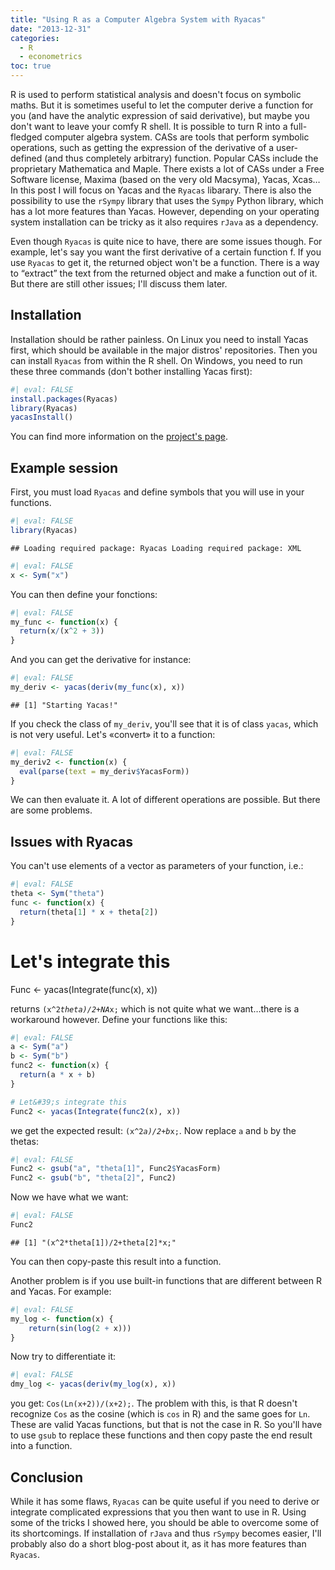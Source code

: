 ```yaml
---
title: "Using R as a Computer Algebra System with Ryacas"
date: "2013-12-31"
categories:
  - R
  - econometrics
toc: true
---
```


<!-- MathJax scripts -->
<script type="text/javascript" async
  src="https://cdn.mathjax.org/mathjax/latest/MathJax.js?config=TeX-MML-AM_CHTML">
</script>


</head>

<body>
<p>R is used to perform statistical analysis and doesn&#39;t focus on symbolic maths. But it is sometimes useful to let the computer derive a function for you (and have the analytic expression of said derivative), but maybe you don&#39;t want to leave your comfy R shell. It is possible to turn R into a full-fledged computer algebra system. CASs are tools that perform symbolic operations, such as getting the expression of the derivative of a user-defined (and thus completely arbitrary) function. Popular CASs include the proprietary Mathematica and Maple. There exists a lot of CASs under a Free Software license, Maxima (based on the very old Macsyma), Yacas, Xcas&hellip; In this post I will focus on Yacas and the <code>Ryacas</code> libarary. There is also the possibility to use the <code>rSympy</code> library that uses the <code>Sympy</code> Python library, which has a lot more features than Yacas. However, depending on your operating system installation can be tricky as it also requires <code>rJava</code> as a dependency. </p>

<p>Even though <code>Ryacas</code> is quite nice to have, there are some issues though. For example, let&#39;s say you want the first derivative of a certain function f. If you use <code>Ryacas</code> to get it, the returned object won&#39;t be a function. There is a way to &ldquo;extract&rdquo; the text from the returned object and make a function out of it. But there are still other issues; I&#39;ll discuss them later.</p>

<h2>Installation</h2>

<p>Installation should be rather painless. On Linux you need to install Yacas first, which should be available in the major distros&#39; repositories. Then you can install <code>Ryacas</code> from within the R shell. On Windows, you need to run these three commands (don&#39;t bother installing Yacas first):</p>

```r
#| eval: FALSE
install.packages(Ryacas)
library(Ryacas)
yacasInstall()
```

<p>You can find more information on the <a href="https://code.google.com/p/ryacas/#INSTALLATION">project&#39;s page</a>.</p>

<h2>Example session</h2>

<p>First, you must load <code>Ryacas</code> and define symbols that you will use in your functions.</p>

```r
#| eval: FALSE
library(Ryacas)
```

<pre><code>## Loading required package: Ryacas Loading required package: XML
</code></pre>

```r
#| eval: FALSE
x <- Sym("x")
```

<p>You can then define your fonctions:</p>

```r
#| eval: FALSE
my_func <- function(x) {
  return(x/(x^2 + 3))
}
```

<p>And you can get the derivative for instance:</p>
```r
#| eval: FALSE
my_deriv <- yacas(deriv(my_func(x), x))
```

<pre><code>## [1] "Starting Yacas!"
</code></pre>

<p>If you check the class of <code>my_deriv</code>, you&#39;ll see that it is of class <code>yacas</code>, which is not very useful. Let&#39;s «convert» it to a function:</p>

```r
#| eval: FALSE
my_deriv2 <- function(x) {
  eval(parse(text = my_deriv$YacasForm))
}
```

<p>We can then evaluate it. A lot of different operations are possible. But there are some problems.</p>

<h2>Issues with Ryacas</h2>

<p>You can&#39;t use elements of a vector as parameters of your function, i.e.:</p>

```r
#| eval: FALSE
theta <- Sym("theta")
func <- function(x) {
  return(theta[1] * x + theta[2])
}
```

# Let&#39;s integrate this
Func <- yacas(Integrate(func(x), x))
</code></pre>

<p>returns <code>(x^2*theta)/2+NA*x;</code> which is not quite what we want&hellip;there is a workaround however. Define your functions like this:</p>

```r
#| eval: FALSE
a <- Sym("a")
b <- Sym("b")
func2 <- function(x) {
  return(a * x + b)
}

# Let&#39;s integrate this
Func2 <- yacas(Integrate(func2(x), x))
```

<p>we get the expected result: <code>(x^2*a)/2+b*x;</code>. Now replace <code>a</code> and <code>b</code> by the thetas:</p>

```r
#| eval: FALSE
Func2 <- gsub("a", "theta[1]", Func2$YacasForm)
Func2 <- gsub("b", "theta[2]", Func2)
```

<p>Now we have what we want: </p>

```r
#| eval: FALSE
Func2
```

<pre><code>## [1] "(x^2*theta[1])/2+theta[2]*x;"
</code></pre>

<p>You can then copy-paste this result into a function.</p>

<p>Another problem is if you use built-in functions that are different between R and Yacas. For example:</p>


```r
#| eval: FALSE
my_log <- function(x) {
    return(sin(log(2 + x)))
}
```

<p>Now try to differentiate it:</p>

```r
#| eval: FALSE
dmy_log <- yacas(deriv(my_log(x), x))
```

<p>you get: <code>Cos(Ln(x+2))/(x+2);</code>. The problem with this, is that R doesn&#39;t recognize <code>Cos</code> as the cosine (which is <code>cos</code> in R) and the same goes for <code>Ln</code>. These are valid Yacas functions, but that is not the case in R. So you&#39;ll have to use <code>gsub</code> to replace these functions and then copy paste the end result into a function.</p>

<h2>Conclusion</h2>

<p>While it has some flaws, <code>Ryacas</code> can be quite useful if you need to derive or integrate complicated expressions that you then want to use in R. Using some of the tricks I showed here, you should be able to overcome some of its shortcomings. If installation of <code>rJava</code> and thus <code>rSympy</code> becomes easier, I&#39;ll probably also do a short blog-post about it, as it has more features than <code>Ryacas</code>.</p>

</body>



